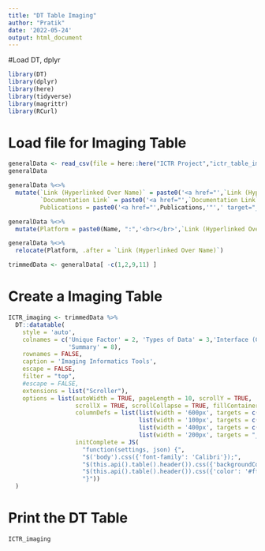 ---
title: "DT Table Imaging"
author: "Pratik"
date: '2022-05-24'
output: html_document
---
#Load DT, dplyr
```{r,echo=FALSE}
library(DT)
library(dplyr)
library(here)
library(tidyverse)
library(magrittr)
library(RCurl)
```

# Load file for Imaging Table
```{r,echo=FALSE}
generalData <- read_csv(file = here::here("ICTR Project","ictr_table_imaging.csv"))
generalData

generalData %<>%
  mutate(`Link (Hyperlinked Over Name)` = paste0('<a href="',`Link (Hyperlinked Over Name)`,'"',' target="_blank"','>', Name,'</a>'),
         `Documentation Link` = paste0('<a href="',`Documentation Link`,'"',' target="_blank"','>', "Documentation", '</a>'),
         Publications = paste0('<a href="',Publications,'"',' target="_blank"','>', "Publications",'<br></br>', '</a>'))

generalData %<>%
  mutate(Platform = paste0(Name, ":",'<br></br>',`Link (Hyperlinked Over Name)`,'<br></br>', `Documentation Link`, '<br></br>', Publications))

generalData %<>%
  relocate(Platform, .after = `Link (Hyperlinked Over Name)`)

trimmedData <- generalData[ -c(1,2,9,11) ]
```

# Create a Imaging Table
```{r,echo=FALSE}
ICTR_imaging <- trimmedData %>%
  DT::datatable(
    style = 'auto',
    colnames = c('Unique Factor' = 2, 'Types of Data' = 3,'Interface (CL, GUI)' = 6,
                 'Summary' = 8),
    rownames = FALSE,
    caption = 'Imaging Informatics Tools',
    escape = FALSE,
    filter = "top",
    #escape = FALSE,
    extensions = list("Scroller"),
    options = list(autoWidth = TRUE, pageLength = 10, scrollY = TRUE,
                   scrollX = TRUE, scrollCollapse = TRUE, fillContainer = TRUE,
                   columnDefs = list(list(width = '600px', targets = c(7)),
                                     list(width = '100px', targets = c(4,5)),
                                     list(width = '400px', targets = c(2)),
                                     list(width = '200px', targets = "_all")),
                   initComplete = JS(
                     "function(settings, json) {",
                     "$('body').css({'font-family': 'Calibri'});",
                     "$(this.api().table().header()).css({'backgroundColor': '#3f546f'});",
                     "$(this.api().table().header()).css({'color': '#fff'});",
                     "}"))
  )
```

# Print the DT Table
```{r}
ICTR_imaging
```

